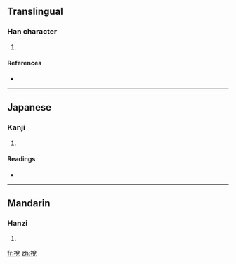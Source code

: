 {{also|捝}}
==Translingual==

===Han character===
{{Han char|rn=64|rad=手|as=07|sn=10|four=5801<sub>6</sub>|canj=手金口山 (QCRU)}}

# {{defn|Han|sort=手07}}

====References====
* {{Han ref|kx=0431.190|dkj=12083|dj=0780.260|hdz=31887.070|uh=6329|ud=25385|bh=D1BE|bd=53694}}

----

==Japanese==

===Kanji===
{{ja-kanji|grade=|rs=手07}}

# {{defn|Japanese}}

====Readings====
* {{ja-readings|on=[[たつ]] (tatsu), [[たち]] (tachi), [[せい]] (sei), [[えい]] (ei)|kun=[[とく]] (toku)}}

----

==Mandarin==

===Hanzi===
{{cmn-hanzi|sim=捝|pin=[[shuì]] ([[shui4]]), [[tuō]] ([[tuo1]])|wg=shui<sup>4</sup>, t'o<sup>1</sup>}}

# {{defn|Mandarin}}

[[fr:挩]]
[[zh:挩]]